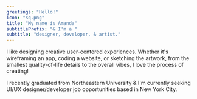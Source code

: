 ```yaml
---
greetings: "Hello!"
icon: "sq.png"
title: "My name is Amanda"
subtitlePrefix: "& I'm a "
subtitle: "designer, developer, & artist."
---
```


I like designing creative user-centered experiences. Whether it's <span class="emph">wireframing</span> an app, <span class="emph">coding</span> a website, or <span class="emph">sketching</span> the artwork, from the smallest quality-of-life details to the overall vibes, I love the process of creating!

I recently graduated from Northeastern University & I'm currently seeking UI/UX designer/developer job opportunities based in New York City.